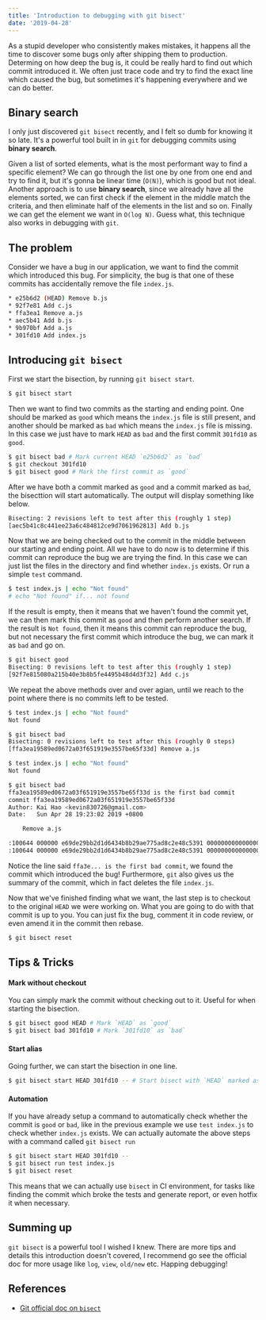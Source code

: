 ```yaml
---
title: 'Introduction to debugging with git bisect'
date: '2019-04-28'
---
```


As a stupid developer who consistently makes mistakes, it happens all the time to discover some bugs only after shipping them to production. Determing on how deep the bug is, it could be really hard to find out which commit introduced it. We often just trace code and try to find the exact line which caused the bug, but sometimes it's happening everywhere and we can do better.

## Binary search

I only just discovered `git bisect` recently, and I felt so dumb for knowing it so late. It's a powerful tool built in in `git` for debugging commits using **binary search**.

Given a list of sorted elements, what is the most performant way to find a specific element? We can go through the list one by one from one end and try to find it, but it's gonna be linear time (`O(N)`), which is good but not ideal. Another approach is to use **binary search**, since we already have all the elements sorted, we can first check if the element in the middle match the criteria, and then eliminate half of the elements in the list and so on. Finally we can get the element we want in `O(log N)`. Guess what, this technique also works in debugging with `git`.

## The problem

Consider we have a bug in our application, we want to find the commit which introduced this bug. For simplicity, the bug is that one of these commits has accidentally remove the file `index.js`.

```sh
* e25b6d2 (HEAD) Remove b.js
* 92f7e81 Add c.js
* ffa3ea1 Remove a.js
* aec5b41 Add b.js
* 9b970bf Add a.js
* 301fd10 Add index.js
```

## Introducing `git bisect`

First we start the bisection, by running `git bisect start`.

```sh
$ git bisect start
```

Then we want to find two commits as the starting and ending point. One should be marked as `good` which means the `index.js` file is still present, and another should be marked as `bad` which means the `index.js` file is missing. In this case we just have to mark `HEAD` as `bad` and the first commit `301fd10` as `good`.

```sh
$ git bisect bad # Mark current HEAD `e25b6d2` as `bad`
$ git checkout 301fd10
$ git bisect good # Mark the first commit as `good`
```

After we have both a commit marked as `good` and a commit marked as `bad`, the bisecttion will start automatically. The output will display something like below.

```sh
Bisecting: 2 revisions left to test after this (roughly 1 step)
[aec5b41c8c441ee23a6c484812ce9d7061962813] Add b.js
```

Now that we are being checked out to the commit in the middle between our starting and ending point. All we have to do now is to determine if this commit can reproduce the bug we are trying the find. In this case we can just list the files in the directory and find whether `index.js` exists. Or run a simple `test` command.

```sh
$ test index.js | echo "Not found"
# echo "Not found" if... not found
```

If the result is empty, then it means that we haven't found the commit yet, we can then mark this commit as `good` and then perform another search. If the result is `Not found`, then it means this commit can reproduce the bug, but not necessary the first commit which introduce the bug, we can mark it as `bad` and go on.

```sh
$ git bisect good
Bisecting: 0 revisions left to test after this (roughly 1 step)
[92f7e815080a215b40e3b8b5fe4495b48d4d3f32] Add c.js
```

We repeat the above methods over and over agian, until we reach to the point where there is no commits left to be tested.

```sh
$ test index.js | echo "Not found"
Not found

$ git bisect bad
Bisecting: 0 revisions left to test after this (roughly 0 steps)
[ffa3ea19589ed0672a03f651919e3557be65f33d] Remove a.js

$ test index.js | echo "Not found"
Not found

$ git bisect bad
ffa3ea19589ed0672a03f651919e3557be65f33d is the first bad commit
commit ffa3ea19589ed0672a03f651919e3557be65f33d
Author: Kai Hao <kevin830726@gmail.com>
Date:   Sun Apr 28 19:23:02 2019 +0800

    Remove a.js

:100644 000000 e69de29bb2d1d6434b8b29ae775ad8c2e48c5391 0000000000000000000000000000000000000000 D	a.js
:100644 000000 e69de29bb2d1d6434b8b29ae775ad8c2e48c5391 0000000000000000000000000000000000000000 D	index.js
```

Notice the line said `ffa3e... is the first bad commit`, we found the commit which introduced the bug! Furthermore, `git` also gives us the summary of the commit, which in fact deletes the file `index.js`.

Now that we've finished finding what we want, the last step is to checkout to the original `HEAD` we were working on. 
What you are going to do with that commit is up to you. You can just fix the bug, comment it in code review, or even amend it in the commit then rebase.

```sh
$ git bisect reset
```

## Tips & Tricks

#### Mark without checkout

You can simply mark the commit without checking out to it. Useful for when starting the bisection.

```sh
$ git bisect good HEAD # Mark `HEAD` as `good`
$ git bisect bad 301fd10 # Mark `301fd10` as `bad`
```

#### Start alias

Going further, we can start the bisection in one line.

```sh
$ git bisect start HEAD 301fd10 -- # Start bisect with `HEAD` marked as `bad` and `301fd10` marked as `good`
```

#### Automation

If you have already setup a command to automatically check whether the commit is `good` or `bad`, like in the previous example we use `test index.js` to check whether `index.js` exists. We can actually automate the above steps with a command called `git bisect run`

```sh
$ git bisect start HEAD 301fd10 --
$ git bisect run test index.js
$ git bisect reset
```

This means that we can actually use `bisect` in CI environment, for tasks like finding the commit which broke the tests and generate report, or even hotfix it when necessary.

## Summing up

`git bisect` is a powerful tool I wished I knew. There are more tips and details this introduction doesn't covered, I recommend go see the official doc for more usage like `log`, `view`, `old/new` etc. Happing debugging!

## References

- [Git official doc on `bisect`](https://git-scm.com/docs/git-bisect)
